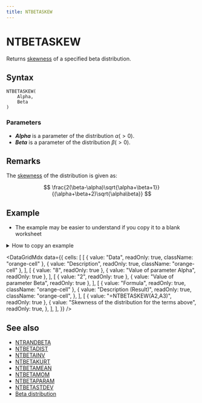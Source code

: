 ```yaml
---
title: NTBETASKEW
---
```



# NTBETASKEW

Returns [skewness](/docs/glossary#skewness) of a specified beta distribution.

## Syntax

```excel
NTBETASKEW(
    Alpha,
    Beta
)
```

### Parameters

- **_Alpha_** is a parameter of the distribution $\alpha(>0)$.
- **_Beta_** is a parameter of the distribution $\beta(>0)$.

## Remarks

The [skewness](/docs/glossary#skewness) of the distribution is given as:

$$
\frac{2(\beta-\alpha)\sqrt{\alpha+\beta+1}}{(\alpha+\beta+2)\sqrt{\alpha\beta}}
$$

## Example

- The example may be easier to understand if you copy it to a blank worksheet

<details>
  <summary>How to copy an example</summary>

1.  Create a blank workbook or worksheet.
2.  Select the example in the Help topic.

    **Note**  Do not select the row or column headers.

    ![Selecting an example from Help](./../../assets/functions/HowToCopy.png)

    Selecting an example from Help

3.  Press CTRL+C.
4.  In the worksheet, select cell A1, and press CTRL+V.
5.  To switch between viewing the results and viewing the formulas that return the results, press CTRL+` (grave accent), or on the **Tools** menu, point to **Formula Auditing**, and then click **Formula Auditing Mode**.

</details>

<DataGridMdx
  data={{
    cells: [
      [
        { value: "Data", readOnly: true, className: "orange-cell" },
        { value: "Description", readOnly: true, className: "orange-cell" },
      ],
      [
        { value: "8", readOnly: true },
        { value: "Value of parameter Alpha", readOnly: true },
      ],
      [
        { value: "2", readOnly: true },
        { value: "Value of parameter Beta", readOnly: true },
      ],
      [
        { value: "Formula", readOnly: true, className: "orange-cell" },
        {
          value: "Description (Result)",
          readOnly: true,
          className: "orange-cell",
        },
      ],
      [
        { value: "=NTBETASKEW(A2,A3)", readOnly: true },
        {
          value: "Skewness of the distribution for the terms above",
          readOnly: true,
        },
      ],
    ],
  }}
/>

## See also

- [NTRANDBETA](../01-random-numbers/01-single-series/02-ntrandbeta.mdx)
- [NTBETADIST](001-ntbetadist.mdx)
- [NTBETAINV](002-ntbetainv.mdx)
- [NTBETAKURT](003-ntbetakurt.mdx)
- [NTBETAMEAN](004-ntbetamean.mdx)
- [NTBETAMOM](005-ntbetamom.mdx)
- [NTBETAPARAM](006-ntbetaparam.mdx)
- [NTBETASTDEV](008-ntbetastdev.mdx)
- [Beta distribution](../../05-gallery-of-distributions/beta-distribution.mdx)
